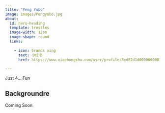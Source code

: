 ```yaml
---
title: "Peng Yubo"
image: images/Pengyubo.jpg
about:
  id: hero-heading
  template: trestles
  image-width: 12em
  image-shape: round
  links:
    
    - icon: brands xing
      text: 小红书
      href: https://www.xiaohongshu.com/user/profile/5ed62d1d0000000001005799
  
---
```


::: {#hero-heading}

Just 4... Fun

## Backgroundre

Coming Soon
:::

